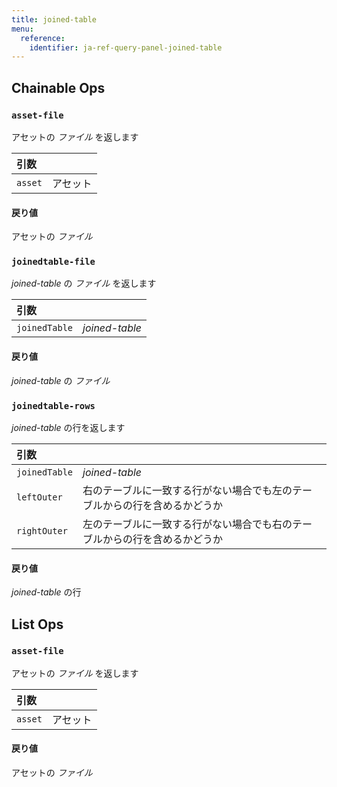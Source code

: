 ```yaml
---
title: joined-table
menu:
  reference:
    identifier: ja-ref-query-panel-joined-table
---
```


## Chainable Ops
<h3 id="asset-file"><code>asset-file</code></h3>

アセットの _ファイル_ を返します

| 引数 |  |
| :--- | :--- |
| `asset` | アセット |

#### 戻り値
アセットの _ファイル_

<h3 id="joinedtable-file"><code>joinedtable-file</code></h3>

_joined-table_ の _ファイル_ を返します

| 引数 |  |
| :--- | :--- |
| `joinedTable` | _joined-table_ |

#### 戻り値
_joined-table_ の _ファイル_

<h3 id="joinedtable-rows"><code>joinedtable-rows</code></h3>

_joined-table_ の行を返します

| 引数 |  |
| :--- | :--- |
| `joinedTable` | _joined-table_ |
| `leftOuter` | 右のテーブルに一致する行がない場合でも左のテーブルからの行を含めるかどうか |
| `rightOuter` | 左のテーブルに一致する行がない場合でも右のテーブルからの行を含めるかどうか |

#### 戻り値
_joined-table_ の行


## List Ops
<h3 id="asset-file"><code>asset-file</code></h3>

アセットの _ファイル_ を返します

| 引数 |  |
| :--- | :--- |
| `asset` | アセット |

#### 戻り値
アセットの _ファイル_